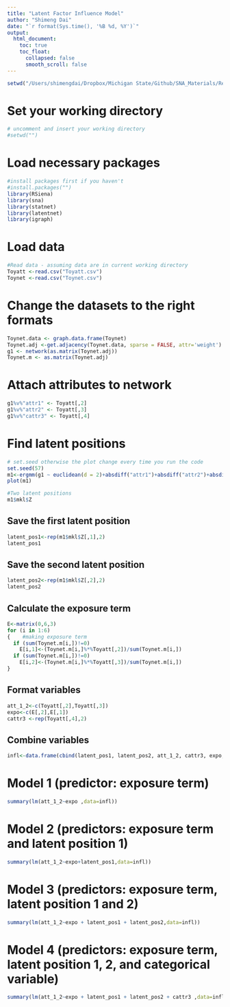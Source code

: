 ```yaml
---
title: "Latent Factor Influence Model"
author: "Shimeng Dai"
date: "`r format(Sys.time(), '%B %d, %Y')`"
output: 
  html_document:
    toc: true
    toc_float:
      collapsed: false
      smooth_scroll: false
---
```


```r
setwd("/Users/shimengdai/Dropbox/Michigan State/Github/SNA_Materials/Regular")
```

# Set your working directory 

```r
# uncomment and insert your working directory
#setwd("")
```
 
# Load necessary packages 

```r

#install packages first if you haven't
#install.packages("")
library(RSiena)
library(sna)
library(statnet)
library(latentnet)
library(igraph)
``` 


# Load data

```r
#Read data - assuming data are in current working directory
Toyatt <-read.csv("Toyatt.csv")
Toynet <-read.csv("Toynet.csv")

```

# Change the datasets to the right formats

```r

Toynet.data <- graph.data.frame(Toynet)
Toynet.adj <-get.adjacency(Toynet.data, sparse = FALSE, attr='weight')
g1 <- network(as.matrix(Toynet.adj))
Toynet.m <- as.matrix(Toynet.adj)

```

# Attach attributes to network

```r
g1%v%"attr1" <- Toyatt[,2]
g1%v%"attr2" <- Toyatt[,3]
g1%v%"cattr3" <- Toyatt[,4]
```

# Find latent positions

```r
# set.seed otherwise the plot change every time you run the code
set.seed(57)
m1<-ergmm(g1 ~ euclidean(d = 2)+absdiff("attr1")+absdiff("attr2")+absdiff("cattr3"),control=ergmm.control(sample.size=5000,burnin=20000,interval=10,Z.delta=5))
plot(m1)
```

```r
#Two latent positions
m1$mkl$Z
```

## Save the first latent position

```r
latent_pos1<-rep(m1$mkl$Z[,1],2)
latent_pos1
```



## Save the second latent position

```r
latent_pos2<-rep(m1$mkl$Z[,2],2)
latent_pos2

```

## Calculate the exposure term

```r
E<-matrix(0,6,3)
for (i in 1:6)
{    #making exposure term
  if (sum(Toynet.m[i,])!=0)
    E[i,1]<-(Toynet.m[i,]%*%Toyatt[,2])/sum(Toynet.m[i,])
  if (sum(Toynet.m[i,])!=0)
    E[i,2]<-(Toynet.m[i,]%*%Toyatt[,3])/sum(Toynet.m[i,])
}
```

## Format variables

```r
att_1_2<-c(Toyatt[,2],Toyatt[,3])
expo<-c(E[,2],E[,1])
cattr3 <-rep(Toyatt[,4],2)
```

## Combine variables

```r
infl<-data.frame(cbind(latent_pos1, latent_pos2, att_1_2, cattr3, expo, rep(c(1:6),2),rep(c(1:2),each=6)))
```

# Model 1   (predictor: exposure term) 

```r
summary(lm(att_1_2~expo ,data=infl))

```

# Model 2   (predictors: exposure term and latent position 1)

```r
summary(lm(att_1_2~expo+latent_pos1,data=infl))
```

# Model 3   (predictors: exposure term, latent position 1 and 2)

```r
summary(lm(att_1_2~expo + latent_pos1 + latent_pos2,data=infl))
```

# Model 4   (predictors: exposure term, latent position 1, 2, and categorical variable)

```r
summary(lm(att_1_2~expo + latent_pos1 + latent_pos2 + cattr3 ,data=infl))

```